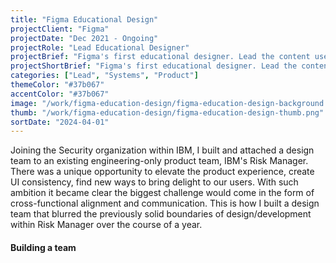 ```yaml
---
title: "Figma Educational Design"
projectClient: "Figma"
projectDate: "Dec 2021 - Ongoing"
projectRole: "Lead Educational Designer"
projectBrief: "Figma's first educational designer. Lead the content use-case research and design efforts for Figma's educational content within the Product Education team. Worked closely with the product, marketing, community, and advocacy teams to create delightful and engaging educational content. Product Education provides users with valuable learning resources in the form of videos, playground files, interactive content, and documentation. These resources improve user retenetion and coversions, drive positive revenue, improves approachability for product experiences, and provides insights into design concepts. Further responsibilities included creating and maintaining a design system for educational content, and provided internal education across multiple teams."
projectShortBrief: "Figma's first educational designer. Lead the content use-case research and design efforts for Figma's educational content within the Product Education team. Created and maintained a design system for educational content, and provided internal education across multiple teams."
categories: ["Lead", "Systems", "Product"]
themeColor: "#37b067"
accentColor: "#37b067"
image: "/work/figma-education-design/figma-education-design-background.png"
thumb: "/work/figma-education-design/figma-education-design-thumb.png"
sortDate: "2024-04-01"
---
```


Joining the Security organization within IBM, I built and attached a design team to an existing engineering-only product team, IBM's Risk Manager. There was a unique opportunity to elevate the product experience, create UI consistency, find new ways to bring delight to our users. With such ambition it became clear the biggest challenge would come in the form of cross-functional alignment and communication. This is how I built a design team that blurred the previously solid boundaries of design/development within Risk Manager over the course of a year.

<ImageContainer src="/work/ibm/ibm_asset_1.png" alt="Shown is the Risk Manager UI, with a dashboard showing security issue" subtitle="Risk Manager UI" />

#### Building a team
